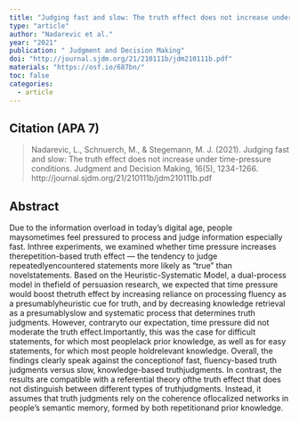 ```yaml
---
title: "Judging fast and slow: The truth effect does not increase under time-pressure conditions."
type: "article"
author: "Nadarevic et al."
year: "2021"
publication: " Judgment and Decision Making"
doi: "http://journal.sjdm.org/21/210111b/jdm210111b.pdf"
materials: "https://osf.io/687bn/"
toc: false
categories:
  - article
---
```


## Citation (APA 7)

> Nadarevic, L., Schnuerch, M., & Stegemann, M. J. (2021). Judging fast and slow: The truth effect does not increase under time-pressure conditions. Judgment and Decision Making, 16(5), 1234-1266. http://journal.sjdm.org/21/210111b/jdm210111b.pdf

## Abstract

Due to the information overload in today’s digital age, people maysometimes feel pressured to process and judge information especially fast. Inthree experiments, we examined whether time pressure increases therepetition-based truth effect — the tendency to judge repeatedlyencountered statements more likely as “true” than novelstatements. Based on the Heuristic-Systematic Model, a dual-process model in thefield of persuasion research, we expected that time pressure would boost thetruth effect by increasing reliance on processing fluency as a presumablyheuristic cue for truth, and by decreasing knowledge retrieval as a presumablyslow and systematic process that determines truth judgments. However, contraryto our expectation, time pressure did not moderate the truth effect.Importantly, this was the case for difficult statements, for which most peoplelack prior knowledge, as well as for easy statements, for which most people holdrelevant knowledge. Overall, the findings clearly speak against the conceptionof fast, fluency-based truth judgments versus slow, knowledge-based truthjudgments. In contrast, the results are compatible with a referential theory ofthe truth effect that does not distinguish between different types of truthjudgments. Instead, it assumes that truth judgments rely on the coherence oflocalized networks in people’s semantic memory, formed by both repetitionand prior knowledge.